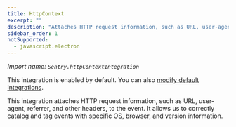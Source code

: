 ```yaml
---
title: HttpContext
excerpt: ""
description: "Attaches HTTP request information, such as URL, user-agent, referrer, and other headers to the event. (default)"
sidebar_order: 1
notSupported:
  - javascript.electron
---
```


_Import name: `Sentry.httpContextIntegration`_

This integration is enabled by default. You can also [modify default integrations](./../#modifying-default-integrations).

This integration attaches HTTP request information, such as URL, user-agent, referrer, and other headers, to the event.
It allows us to correctly catalog and tag events with specific OS, browser, and version information.
